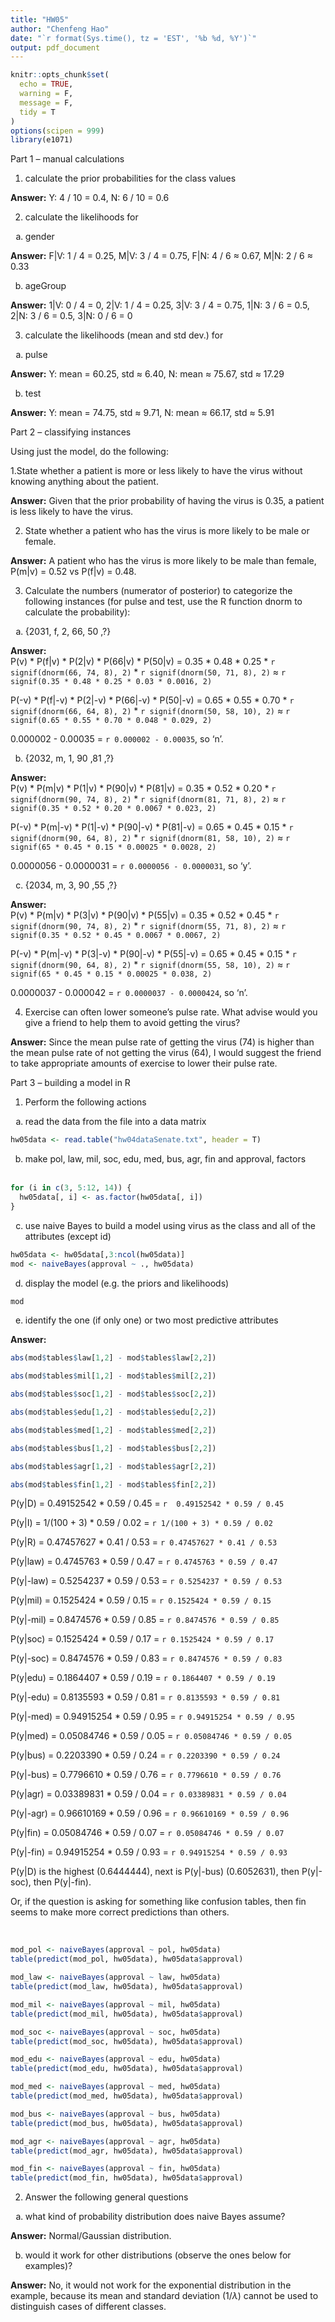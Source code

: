 ```yaml
---
title: "HW05"
author: "Chenfeng Hao"
date: "`r format(Sys.time(), tz = 'EST', '%b %d, %Y')`"
output: pdf_document
---
```


```r
knitr::opts_chunk$set(
  echo = TRUE,
  warning = F,
  message = F,
  tidy = T
)
options(scipen = 999)
library(e1071)
```

Part 1 – manual calculations  

1. calculate the prior probabilities for the class values 

**Answer:**
Y: 4 / 10 = 0.4, N: 6 / 10 = 0.6

2. calculate the likelihoods for 

a) gender 

**Answer:**
F|V: 1 / 4 = 0.25, M|V: 3 / 4 = 0.75, F|N: 4 / 6 $\approx$ 0.67, M|N: 2 / 6 $\approx$ 0.33

b) ageGroup 

**Answer:**
1|V: 0 / 4 = 0, 2|V: 1 / 4 = 0.25, 3|V: 3 / 4 = 0.75, 1|N: 3 / 6 = 0.5, 2|N: 3 / 6 = 0.5, 3|N: 0 / 6 = 0

3. calculate the likelihoods (mean and std dev.) for 

a) pulse  

**Answer:**
Y: mean = 60.25, std $\approx$ 6.40, N: mean $\approx$ 75.67, std $\approx$ 17.29

b) test 

**Answer:**
Y: mean = 74.75, std $\approx$ 9.71, N: mean $\approx$ 66.17, std $\approx$ 5.91

Part 2 – classifying instances  

Using just the model, do the following:  

1.State whether a patient is more or less likely to have the virus without knowing anything about the patient. 

**Answer:**
Given that the prior probability of having the virus is 0.35, a patient is less likely to have the virus. 

2. State whether a patient who has the virus is more likely to be male or female. 

**Answer:**
A patient who has the virus is more likely to be male than female, P(m|v) = 0.52 vs P(f|v) = 0.48.  

3. Calculate the numbers (numerator of posterior) to categorize the following instances (for pulse and test, use the R function dnorm to calculate the probability): 

a) {2031, f, 2, 66, 50 ,?}  

**Answer:**  
P(v) * P(f|v) * P(2|v) * P(66|v) * P(50|v) = 0.35 * 0.48 * 0.25 * `r signif(dnorm(66, 74, 8), 2)` * `r signif(dnorm(50, 71, 8), 2)` $\approx$ `r signif(0.35 * 0.48 * 0.25 * 0.03 * 0.0016, 2)`  

P(-v) * P(f|-v) * P(2|-v) * P(66|-v) * P(50|-v) = 0.65 * 0.55 * 0.70 * `r signif(dnorm(66, 64, 8), 2)` * `r signif(dnorm(50, 58, 10), 2)` $\approx$ `r signif(0.65 * 0.55 * 0.70 * 0.048 * 0.029, 2)`  

0.000002 - 0.00035 = `r 0.000002 - 0.00035`, so 'n'. 


b) {2032, m, 1, 90 ,81 ,?}  

**Answer:**  
P(v) * P(m|v) * P(1|v) * P(90|v) * P(81|v) = 0.35 * 0.52 * 0.20 * `r signif(dnorm(90, 74, 8), 2)` * `r signif(dnorm(81, 71, 8), 2)` $\approx$ `r signif(0.35 * 0.52 * 0.20 * 0.0067 * 0.023, 2)`  

P(-v) * P(m|-v) * P(1|-v) * P(90|-v) * P(81|-v) = 0.65 * 0.45 * 0.15 * `r signif(dnorm(90, 64, 8), 2)` * `r signif(dnorm(81, 58, 10), 2)` $\approx$ `r signif(65 * 0.45 * 0.15 * 0.00025 * 0.0028, 2)`  

0.0000056 - 0.0000031 = `r 0.0000056 - 0.0000031`, so 'y'.  

c) {2034, m, 3, 90 ,55 ,?}  

**Answer:**  
P(v) * P(m|v) * P(3|v) * P(90|v) * P(55|v) = 0.35 * 0.52 * 0.45 * `r signif(dnorm(90, 74, 8), 2)` * `r signif(dnorm(55, 71, 8), 2)` $\approx$ `r signif(0.35 * 0.52 * 0.45 * 0.0067 * 0.0067, 2)` 

P(-v) * P(m|-v) * P(3|-v) * P(90|-v) * P(55|-v) = 0.65 * 0.45 * 0.15 * `r signif(dnorm(90, 64, 8), 2)` * `r signif(dnorm(55, 58, 10), 2)` $\approx$ `r signif(65 * 0.45 * 0.15 * 0.00025 * 0.038, 2)` 

0.0000037 - 0.000042 = `r 0.0000037 - 0.0000424`, so 'n'. 

4. Exercise can often lower someone’s pulse rate. What advise would you give a friend to help them to avoid getting the virus?  

**Answer:**
Since the mean pulse rate of getting the virus (74) is higher than the mean pulse rate of not getting the virus (64), I would suggest the friend to take appropriate amounts of exercise to lower their pulse rate. 

Part 3 – building a model in R 

1. Perform the following actions 

a) read the data from the file into a data matrix 
\
```r
hw05data <- read.table("hw04dataSenate.txt", header = T)
```

b) make pol, law, mil, soc, edu, med, bus, agr, fin and approval, factors  
\
```r
for (i in c(3, 5:12, 14)) {
  hw05data[, i] <- as.factor(hw05data[, i])
}
```

c) use naive Bayes to build a model using virus as the class and all of the attributes (except id) 
\
```r
hw05data <- hw05data[,3:ncol(hw05data)]
mod <- naiveBayes(approval ~ ., hw05data)
```

d) display the model (e.g. the priors and likelihoods) 
\
```r
mod
```

e) identify the one (if only one) or two most predictive attributes 

 
**Answer:**  

```r
abs(mod$tables$law[1,2] - mod$tables$law[2,2]) 

abs(mod$tables$mil[1,2] - mod$tables$mil[2,2]) 

abs(mod$tables$soc[1,2] - mod$tables$soc[2,2]) 

abs(mod$tables$edu[1,2] - mod$tables$edu[2,2]) 

abs(mod$tables$med[1,2] - mod$tables$med[2,2]) 

abs(mod$tables$bus[1,2] - mod$tables$bus[2,2]) 

abs(mod$tables$agr[1,2] - mod$tables$agr[2,2]) 

abs(mod$tables$fin[1,2] - mod$tables$fin[2,2]) 
```

P(y|D) = 0.49152542 * 0.59 / 0.45 = `r  0.49152542 * 0.59 / 0.45` 

P(y|I) = 1/(100 + 3) * 0.59 / 0.02 = `r 1/(100 + 3) * 0.59 / 0.02`

P(y|R) = 0.47457627 * 0.41 / 0.53 = `r 0.47457627 * 0.41 / 0.53`

P(y|law) = 0.4745763 * 0.59 / 0.47 = `r 0.4745763 * 0.59 / 0.47`

P(y|-law) = 0.5254237 * 0.59 / 0.53 = `r 0.5254237 * 0.59 / 0.53`

P(y|mil) = 0.1525424 * 0.59 / 0.15 = `r 0.1525424 * 0.59 / 0.15`

P(y|-mil) = 0.8474576 * 0.59 / 0.85 = `r 0.8474576 * 0.59 / 0.85`

P(y|soc) = 0.1525424 * 0.59 / 0.17 = `r 0.1525424 * 0.59 / 0.17`

P(y|-soc) = 0.8474576 * 0.59 / 0.83 = `r 0.8474576 * 0.59 / 0.83`

P(y|edu) = 0.1864407 * 0.59 / 0.19 = `r 0.1864407 * 0.59 / 0.19`

P(y|-edu) = 0.8135593 * 0.59 / 0.81 = `r 0.8135593 * 0.59 / 0.81`

P(y|-med) = 0.94915254 * 0.59 / 0.95 = `r 0.94915254 * 0.59 / 0.95` 

P(y|med) = 0.05084746 * 0.59 / 0.05 = `r 0.05084746 * 0.59 / 0.05`

P(y|bus) = 0.2203390 * 0.59 / 0.24 = `r 0.2203390 * 0.59 / 0.24` 

P(y|-bus) = 0.7796610 * 0.59 / 0.76 = `r 0.7796610 * 0.59 / 0.76`

P(y|agr) = 0.03389831 * 0.59 / 0.04 = `r 0.03389831 * 0.59 / 0.04`

P(y|-agr) = 0.96610169 * 0.59 / 0.96 = `r 0.96610169 * 0.59 / 0.96`  

P(y|fin) = 0.05084746 * 0.59 / 0.07 = `r 0.05084746 * 0.59 / 0.07`

P(y|-fin) = 0.94915254 * 0.59 / 0.93 = `r 0.94915254 * 0.59 / 0.93`


P(y|D) is the highest (0.6444444), next is P(y|-bus) (0.6052631), then P(y|-soc), then P(y|-fin). 

Or, if the question is asking for something like confusion tables, then fin seems to make more correct predictions than others.
 
\
```r
mod_pol <- naiveBayes(approval ~ pol, hw05data)
table(predict(mod_pol, hw05data), hw05data$approval)

mod_law <- naiveBayes(approval ~ law, hw05data)
table(predict(mod_law, hw05data), hw05data$approval)

mod_mil <- naiveBayes(approval ~ mil, hw05data)
table(predict(mod_mil, hw05data), hw05data$approval)

mod_soc <- naiveBayes(approval ~ soc, hw05data)
table(predict(mod_soc, hw05data), hw05data$approval)

mod_edu <- naiveBayes(approval ~ edu, hw05data)
table(predict(mod_edu, hw05data), hw05data$approval)

mod_med <- naiveBayes(approval ~ med, hw05data)
table(predict(mod_med, hw05data), hw05data$approval)

mod_bus <- naiveBayes(approval ~ bus, hw05data)
table(predict(mod_bus, hw05data), hw05data$approval)

mod_agr <- naiveBayes(approval ~ agr, hw05data)
table(predict(mod_agr, hw05data), hw05data$approval)

mod_fin <- naiveBayes(approval ~ fin, hw05data)
table(predict(mod_fin, hw05data), hw05data$approval)
```




2. Answer the following general questions  

a) what kind of probability distribution does naive Bayes assume? 
 
**Answer:**
Normal/Gaussian distribution.

b) would it work for other distributions (observe the ones below for examples)? 

**Answer:** 
No, it would not work for the exponential distribution in the example, because its mean and standard deviation (1/$\lambda$) cannot be used to distinguish cases of different classes.

